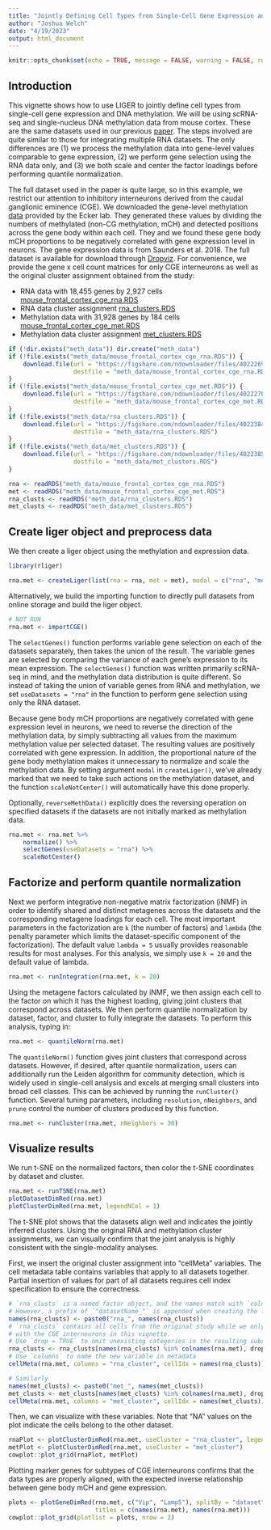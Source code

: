 ```yaml
---
title: "Jointly Defining Cell Types from Single-Cell Gene Expression and Methylation Data Using LIGER"
author: "Joshua Welch"
date: "4/19/2023"
output: html_document
---
```

    
```r
knitr::opts_chunk$set(echo = TRUE, message = FALSE, warning = FALSE, results = "hide")
```

## Introduction

This vignette shows how to use LIGER to jointly define cell types from single-cell gene expression and DNA methylation. We will be using scRNA-seq and single-nucleus DNA methylation data from mouse cortex. These are the same datasets used in our previous [paper](https://www.cell.com/cell/fulltext/S0092-8674(19)30504-5). The steps involved are quite similar to those for integrating multiple RNA datasets. The only differences are (1) we process the methylation data into gene-level values comparable to gene expression, (2) we perform gene selection using the RNA data only, and (3) we both scale and center the factor loadings before performing quantile normalization.

The full dataset used in the paper is quite large, so in this example, we restrict our attention to inhibitory interneurons derived from the caudal ganglionic eminence (CGE). We downloaded the gene-level methylation [data](https://brainome.ucsd.edu/annoj/brain_single_nuclei/) provided by the Ecker lab. They generated these values by dividing the numbers of methylated (non-CG methylation, mCH) and detected positions across the gene body within each cell. They and we found these gene body mCH proportions to be negatively correlated with gene expression level in neurons. The gene expression data is from Saunders et al. 2018. The full dataset is available for download through [Dropviz](http://dropviz.org/). For convenience, we provide the gene x cell count matrices for only CGE interneurons as well as the original cluster assignment obtained from the study:

- RNA data with 18,455 genes by 2,927 cells [mouse_frontal_cortex_cge_rna.RDS](https://figshare.com/ndownloader/files/40222699)
- RNA data cluster assignment [rna_clusters.RDS](https://figshare.com/ndownloader/files/40223842)
- Methylation data with 31,928 genes by 184 cells [mouse_frontal_cortex_cge_met.RDS](https://figshare.com/ndownloader/files/40222702)
- Methylation data cluster assignment [met_clusters.RDS](https://figshare.com/ndownloader/files/40223854)

```R
if (!dir.exists("meth_data")) dir.create("meth_data")
if (!file.exists("meth_data/mouse_frontal_cortex_cge_rna.RDS")) {
    download.file(url = "https://figshare.com/ndownloader/files/40222699", 
                  destfile = "meth_data/mouse_frontal_cortex_cge_rna.RDS")
}
if (!file.exists("meth_data/mouse_frontal_cortex_cge_met.RDS")) {
    download.file(url = "https://figshare.com/ndownloader/files/40222702", 
                  destfile = "meth_data/mouse_frontal_cortex_cge_met.RDS")
}
if (!file.exists("meth_data/rna_clusters.RDS")) {
    download.file(url = "https://figshare.com/ndownloader/files/40223842", 
                  destfile = "meth_data/rna_clusters.RDS")
}
if (!file.exists("meth_data/met_clusters.RDS")) {
    download.file(url = "https://figshare.com/ndownloader/files/40223854", 
                  destfile = "meth_data/met_clusters.RDS")
}
```

```R
rna <- readRDS("meth_data/mouse_frontal_cortex_cge_rna.RDS")
met <- readRDS("meth_data/mouse_frontal_cortex_cge_met.RDS")
rna_clusts <- readRDS("meth_data/rna_clusters.RDS")
met_clusts <- readRDS("meth_data/met_clusters.RDS")
```

## Create liger object and preprocess data

We then create a liger object using the methylation and expression data. 

```R
library(rliger)

rna.met <- createLiger(list(rna = rna, met = met), modal = c("rna", "meth"))
```

Alternatively, we build the importing function to directly pull datasets from online storage and build the liger object.

```R
# NOT RUN
rna.met <- importCGE()
```

The `selectGenes()` function performs variable gene selection on each of the datasets separately, then takes the union of the result. The variable genes are selected by comparing the variance of each gene’s expression to its mean expression. The `selectGenes()` function was written primarily scRNA-seq in mind, and the methylation data distribution is quite different. So instead of taking the union of variable genes from RNA and methylation, we set `useDatasets = "rna"` in the function to perform gene selection using only the RNA dataset. 

Because gene body mCH proportions are negatively correlated with gene expression level in neurons, we need to reverse the direction of the methylation data, by simply subtracting all values from the maximum methylation value per selected dataset. The resulting values are positively correlated with gene expression. In addition, the proportional nature of the gene body methylation makes it unnecessary to normalize and scale the methylation data. By setting argument `modal` in `createLiger()`, we've already marked that we need to take such actions on the methylation dataset, and the function `scaleNotCenter()` will automatically have this done properly. 

Optionally, `reverseMethData()` explicitly does the reversing operation on specified datasets if the datasets are not initially marked as methylation data.

```R
rna.met <- rna.met %>% 
    normalize() %>%
    selectGenes(useDatasets = "rna") %>%
    scaleNotCenter()
```

## Factorize and perform quantile normalization

Next we perform integrative non-negative matrix factorization (iNMF) in order to identify shared and distinct metagenes across the datasets and the corresponding metagene loadings for each cell. The most important parameters in the factorization are `k` (the number of factors) and `lambda` (the penalty parameter which limits the dataset-specific component of the factorization). The default value `lambda = 5` usually provides reasonable results for most analyses. For this analysis, we simply use `k = 20` and the default value of lambda.

```R
rna.met <- runIntegration(rna.met, k = 20)
```

Using the metagene factors calculated by iNMF, we then assign each cell to the factor on which it has the highest loading, giving joint clusters that correspond across datasets. We then perform quantile normalization by dataset, factor, and cluster to fully integrate the datasets. To perform this analysis, typing in:

```R
rna.met <- quantileNorm(rna.met)
```

The `quantileNorm()` function gives joint clusters that correspond across datasets. However, if desired, after quantile normalization, users can additionally run the Leiden algorithm for community detection, which is widely used in single-cell analysis and excels at merging small clusters into broad cell classes. This can be achieved by running the `runCluster()` function. Several tuning parameters, including `resolution`, `nNeighbors`, and `prune` control the number of clusters produced by this function. 

```R
rna.met <- runCluster(rna.met, nNeighbors = 30)
```

## Visualize results

We run t-SNE on the normalized factors, then color the t-SNE coordinates by dataset and cluster.

```R
rna.met <- runTSNE(rna.met)
plotDatasetDimRed(rna.met)
plotClusterDimRed(rna.met, legendNCol = 1)
```

The t-SNE plot shows that the datasets align well and indicates the jointly inferred clusters. Using the original RNA and methylation cluster assignments, we can visually confirm that the joint analysis is highly consistent with the single-modality analyses.

First, we insert the original cluster assignment into "cellMeta" variables. The cell metadata table contains variables that apply to all datasets together. Partial insertion of values for part of all datasets requires cell index specification to ensure the correctness. 

```R
# `rna_clusts` is a named factor object, and the names match with `colnames(rna)`
# However, a prefix of `"datasetName_"` is appended when creating the liger object
names(rna_clusts) <- paste0("rna_", names(rna_clusts))
# `rna_clusts` contains all cells from the original study while we only deal
# with the CGE interneurons in this vignette.
# Use `drop = TRUE` to omit unexisting categories in the resulting subset.
rna_clusts <- rna_clusts[names(rna_clusts) %in% colnames(rna.met), drop = TRUE]
# Use `columns` to name the new variable in metadata
cellMeta(rna.met, columns = "rna_cluster", cellIdx = names(rna_clusts)) <- rna_clusts

# Similarly
names(met_clusts) <- paste0("met_", names(met_clusts))
met_clusts <- met_clusts[names(met_clusts) %in% colnames(rna.met), drop = TRUE]
cellMeta(rna.met, columns = "met_cluster", cellIdx = names(met_clusts)) <- met_clusts
```

Then, we can visualize with these variables. Note that "NA" values on the plot indicate the cells belong to the other dataset.

```R
rnaPlot <- plotClusterDimRed(rna.met, useCluster = "rna_cluster", legendNCol = 1)
metPlot <- plotClusterDimRed(rna.met, useCluster = "met_cluster")
cowplot::plot_grid(rnaPlot, metPlot)
```

Plotting marker genes for subtypes of CGE interneurons confirms that the data types are properly aligned, with the expected inverse relationship between gene body mCH and gene expression.

```R
plots <- plotGeneDimRed(rna.met, c("Vip", "Lamp5"), splitBy = "dataset",
                        titles = c(names(rna.met), names(rna.met)))
cowplot::plot_grid(plotlist = plots, nrow = 2)
```


